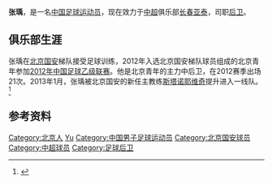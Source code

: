 {{Infobox football biography
| name= 张瑀
| birth_date  = {{Birth date and age|1994|5|7}}
| cityofbirth = [[北京市|北京市]]
| countryofbirth = [[中国|中国]]
| height = {{height|m=1.88}}
| position = [[后卫_(足球)|后卫]]
| currentclub = [[长春亚泰足球俱乐部|长春亚泰]]
| clubnumber = 6
| youthyears1= 
| youthclubs1= [[北京国安足球俱乐部|北京国安]]
| years1= 2012
| clubs1= 北京青年
| years2= 2013-2021
| clubs2= [[北京国安足球俱乐部|北京国安]]
| caps1= 21 | goals1 = 0
| caps2= 24 | goals2 = 0
| years3= 2020-2021
| clubs3= → [[长春亚泰足球俱乐部|长春亚泰]]
| caps3= 11 | goals3 = 0
| years4= 2021-
| clubs4= [[长春亚泰足球俱乐部|长春亚泰]]
| caps4= 0  | goals4 = 0
| nationalyears1= 
| nationalteam1= 
| nationalcaps1=  | nationalgoals1 = 
| pcupdate = 2013年1月1日
| ntupdate = 
}}

'''张瑀'''{{BD|1994年|5月7日|||Zhang, Yu}}，是一名[[中国|中国]][[足球|足球]][[运动员|运动员]]，现在效力于[[中国足球超级联赛|中超]]俱乐部[[长春亚泰足球俱乐部|长春亚泰]]，司职[[后卫_(足球)|后卫]]。

==俱乐部生涯==
张瑀在[[北京国安足球俱乐部|北京国安]]梯队接受足球训练，2012年入选北京国安梯队球员组成的北京青年参加[[2012年中国足球乙级联赛|2012年中国足球乙级联赛]]。他是北京青年的主力中后卫，在2012赛季出场21次。2013年1月，张瑀被北京国安的新任主教练[[亚历山大·斯塔诺耶维奇|斯塔诺耶维奇]]提升进入一线队。<ref>{{Cite web |url=http://sports.sina.com.cn/j/2013-03-04/11296448048.shtml |title=北京国安确认2013赛季名单：新援在列上调数小将 |access-date=2013-03-28 |archive-date=2019-06-10 |archive-url=https://web.archive.org/web/20190610140707/http://sports.sina.com.cn/j/2013-03-04/11296448048.shtml |dead-url=no }}</ref>

==参考资料==
{{reflist}}

{{2012年中乙分类名单北京青年}}
{{2013年中超分类名单北京}}
{{2018年中超分类名单北京}}

{{DEFAULTSORT:Zhang, Yu}}
[[Category:北京人|Category:北京人]]
[[Category:张姓|Yu]]
[[Category:中国男子足球运动员|Category:中国男子足球运动员]]
[[Category:北京国安球员|Category:北京国安球员]]
[[Category:中超球员|Category:中超球员]]
[[Category:足球后卫|Category:足球后卫]]